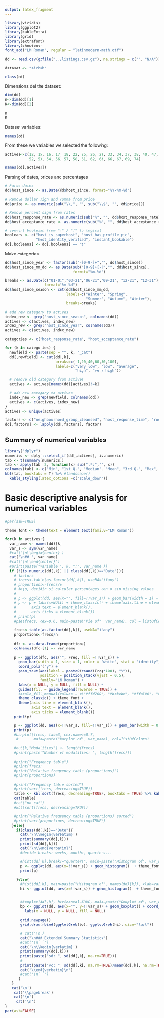 ```yaml
---
output: latex_fragment
---
```


```r
library(viridis)
library(ggplot2)
library(kableExtra)
library(grid)
library(extrafont)
library(showtext)
font_add("LM Roman", regular = "latinmodern-math.otf")
```
```r
dd <- read.csv(gzfile("../listings.csv.gz"), na.strings = c("", "N/A"))

dataset <- "airbnb"
```

```r
class(dd)
```

Dimensions del the dataset:
```r
dim(dd)
n<-dim(dd)[1]
K<-dim(dd)[2]

n
K
```
Dataset variables:

```r
names(dd)
```

From these we variables we selected the following:

```r
actives<-c(12, 15, 16, 17, 18, 22, 25, 26, 29, 33, 34, 37, 38, 40, 47, 48, 51,
           52, 53, 54, 56, 57, 58, 61, 62, 63, 66, 67, 69, 74)

names(dd[,actives])
```

Parsing of dates, prices and percentages

```r
# Parse dates
dd$host_since <- as.Date(dd$host_since, format="%Y-%m-%d")

# Remove dollar sign and comma from price
dd$price <- as.numeric(sub("\\,", "", sub("\\$", "", dd$price)))

# Remove percent sign from rates
dd$host_response_rate <- as.numeric(sub("%", "", dd$host_response_rate))
dd$host_acceptance_rate <- as.numeric(sub("%", "", dd$host_acceptance_rate))

# convert booleans from "t" / "f" to logical
booleans <- c("host_is_superhost", "host_has_profile_pic",
              "host_identity_verified", "instant_bookable")
dd[,booleans] <- dd[,booleans] == "t"

```

Make categories

```r

dd$host_since_year <- factor(sub("-[0-9-]+","", dd$host_since))
dd$host_since_mm_dd <- as.Date(sub("[0-9]+[-]","", dd$host_since),
                               format="%m-%d")

breaks <- as.Date(c("01-01","03-21","06-21","09-21", "12-21", "12-31"), 
                  format="%m-%d")
dd$host_since_season <- cut(dd$host_since_mm_dd,
                            labels=c("Winter", "Spring",
                                     "Summer", "Autumn", "Winter"),
                            breaks=breaks)

# add new category to actives
index_new <- grep("host_since_season", colnames(dd))
actives <- c(actives, index_new)
index_new <- grep("host_since_year", colnames(dd))
actives <- c(actives, index_new)

categories <- c("host_response_rate", "host_acceptance_rate")

for (k in categories) {
  newfield <- paste(sep = "", k, "_cat")
  dd[,newfield] <- cut(dd[,k],
                       breaks=c(-1,20,40,60,80,100),
                       labels=c("very low", "low", "average",
                                "high", "very high"))

  # remove old category from actives
  actives <- actives[names(dd)[actives]!=k]

  # add new category to actives
  index_new <- grep(newfield, colnames(dd))
  actives <- c(actives, index_new)
}
actives <- unique(actives)

factors <- c("neighbourhood_group_cleansed", "host_response_time", "room_type")
dd[,factors] <- lapply(dd[,factors], factor)

```



## Summary of numerical variables

```r


library("dplyr")
numerics <- dplyr::select_if(dd[,actives], is.numeric)
tab <- t(summary(numerics))
tab <- apply(tab, 2, function(x) sub(".*:","", x))
colnames(tab) <- c("Min", "1st Q.", "Median", "Mean", "3rd Q.", "Max", "NA's")
kbl(tab, booktabs = T) %>% #landscape()
  kable_styling(latex_options =c("scale_down"))
```


\pagebreak

# Basic descriptive analysis for numerical variables


```r

#par(ask=TRUE)

theme_font <- theme(text = element_text(family="LM Roman"))

for(k in actives){
  var_name <- names(dd)[k]
  var_s <- sym(var_name)
  #cat('\n\\begin{center}')
  cat('\n## ', var_name)
  #cat('\n\\end{center}')
  #print(paste("variable ", k, ":", var_name ))
  if (!(is.numeric(dd[,k]) || class(dd[,k])=="Date")){
    # factors
    # frecs<-table(as.factor(dd[,k]), useNA="ifany")
    # proportions<-frecs/n
    # #ojo, decidir si calcular porcentages con o sin missing values
    # 
    # p <- ggplot(dd, aes(x="", fill=!!var_s)) + geom_bar(width = 1) + coord_polar("y", start=0)
    # p <- p + labs(x=NULL) + theme_classic() + theme(axis.line = element_blank(),
    #       axis.text = element_blank(),
    #       axis.ticks = element_blank())
    # print(p)
    #pie(frecs, cex=0.6, main=paste("Pie of", var_name), col = listOfColors)
    
    frecs<-table(as.factor(dd[,k]), useNA="ifany")
    proportions<-frecs/n
    
    dfc <- as.data.frame(proportions)
    colnames(dfc)[1] <- var_name
    
    p <- ggplot(dfc, aes("", Freq, fill =!!var_s)) +
      geom_bar(width = 1, size = 1, color = "white", stat = "identity") +
      coord_polar("y") +
      geom_text(aes(label = paste0(round(Freq*100), "%")),   
                position = position_stack(vjust = 0.5),
                family="LM Roman") +
      labs(x = NULL, y = NULL, fill = NULL) +
      guides(fill = guide_legend(reverse = TRUE)) +
      #scale_fill_manual(values = c("#ffd700", "#bcbcbc", "#ffa500", "#254290")) +
      theme_classic() + theme_font + 
      theme(axis.line = element_blank(),
            axis.text = element_blank(),
            axis.ticks = element_blank())
    print(p)

    p <- ggplot(dd, aes(x=!!var_s, fill=!!var_s)) + geom_bar(width = 0.7) + theme(legend.position = "none", axis.text.x=element_text(angle = -90, hjust = 0))  + theme_font
    print(p)
    #barplot(frecs, las=3, cex.names=0.7,
     #       main=paste("Barplot of", var_name), col=listOfColors)
    
    #out[k,"Modalities"] <- length(frecs) 
    #print(paste("Number of modalities: ", length(frecs)))
    
    #print("Frequency table")
    #print(frecs)
    #print("Relative frequency table (proportions)")
    #print(proportions)
    
    #print("Frequency table sorted")
    #print(sort(frecs, decreasing=TRUE))
    table <- kbl(sort(frecs, decreasing=TRUE), booktabs = TRUE) %>% kable_styling(position = "center")
    cat(table)
    #cat("no cat")
    #kbl(sort(frecs, decreasing=TRUE))
    
    #print("Relative frequency table (proportions) sorted")
    #print(sort(proportions, decreasing=TRUE))
   }else{
     if(class(dd[,k])=="Date"){
       cat('\n\\begin{verbatim}')
       print(summary(dd[,k]))
       print(sd(dd[,k]))
       cat('\n\\end{verbatim}')
       #decide breaks: weeks, months, quarters...

       #hist(dd[,k],breaks="quarters", main=paste("Histogram of", var_name), xlab = var_name)
       p <- ggplot(dd, aes(x=!!var_s)) + geom_histogram()  + theme_font
       print(p)

     }else{
       #hist(dd[,k], main=paste("Histogram of", names(dd)[k]), xlab=var_name, col = listOfColors)
       hi <- ggplot(dd, aes(x=!!var_s)) + geom_histogram()  + theme_font
       

       #boxplot(dd[,k], horizontal=TRUE, main=paste("Boxplot of", var_name), col = listOfColors)
       bp <- ggplot(dd, aes(x="", y=!!var_s)) + geom_boxplot() + coord_flip()  + theme_font +
         labs(x = NULL, y = NULL, fill = NULL) 

       grid.newpage()
       grid.draw(rbind(ggplotGrob(bp), ggplotGrob(hi), size="last"))

       # cat('\n')
       cat("\n### Extended Summary Statistics")
       #cat('\n```')
       cat('\n\\begin{verbatim}')
       print(summary(dd[,k]))
       print(paste("sd: ", sd(dd[,k], na.rm=TRUE)))
       # 
       print(paste("vc: ", sd(dd[,k], na.rm=TRUE)/mean(dd[,k], na.rm=TRUE)))
       cat('\\end{verbatim}\n')
       #cat('\n```')
      }
   }
   cat('\n')
    cat('\\pagebreak')
    cat('\n')
     cat('\n')
}
par(ask=FALSE)
```
